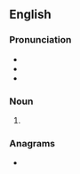 ==English==

===Pronunciation===
* {{IPA|en|/bjuːts/}}
* {{rhymes|en|uːts|s=1}}
* {{homophones|en|buttes}}

===Noun===
{{head|en|noun form}}

# {{plural of|en|beaut}}

===Anagrams===
* {{anagrams|en|a=abestu|beatus}}